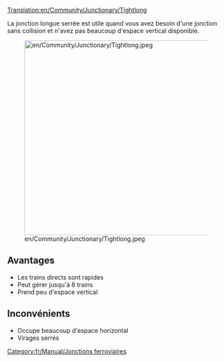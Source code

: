 [[Translation:en/Community/Junctionary/Tightlong]]

{{fr/Community/Junctionary/Menu de Croisements}}

La jonction longue serrée est utile quand vous avez besoin d'une jonction sans collision et n'avez pas beaucoup d'espace vertical disponible.

[[File:en/Community/Junctionary/Tightlong.jpeg|thumb|450px|none]]

==Avantages==
* Les trains directs sont rapides
* Peut gérer jusqu'à 8 trains
* Prend peu d'espace vertical

==Inconvénients==
* Occupe beaucoup d'espace horizontal
* Virages serrés


[[Category:fr/Manual/Jonctions ferroviaires]]